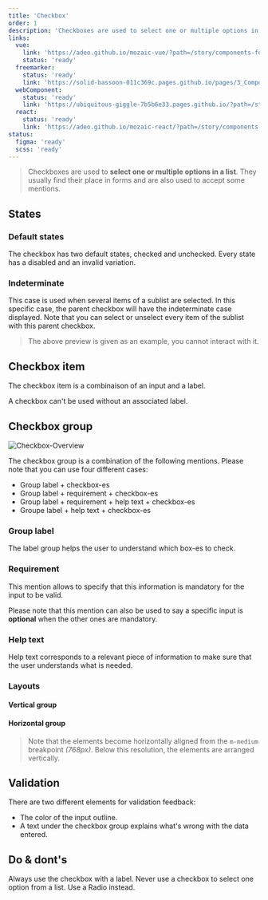 ```yaml
---
title: 'Checkbox'
order: 1
description: 'Checkboxes are used to select one or multiple options in a list. They usually find their place in forms and are also used to accept some mentions'
links:
  vue:
    link: 'https://adeo.github.io/mozaic-vue/?path=/story/components-form-mcheckbox'
    status: 'ready'
  freemarker:
    status: 'ready'
    link: 'https://solid-bassoon-011c369c.pages.github.io/pages/3_Components/form/checkbox/'
  webComponent:
    status: 'ready'
    link: 'https://ubiquitous-giggle-7b5b6e33.pages.github.io/?path=/story/components-checkbox'
  react:
    status: 'ready'
    link: 'https://adeo.github.io/mozaic-react/?path=/story/components-checkbox'
status:
  figma: 'ready'
  scss: 'ready'
---
```


> Checkboxes are used to **select one or multiple options in a list**. They usually find their place in forms and are also used to accept some mentions.

<Preview path="intro" nude />

## States

### Default states

The checkbox has two default states, checked and unchecked. Every state has a disabled and an invalid variation.

<Preview path="default-states" nude />

### Indeterminate

This case is used when several items of a sublist are selected. In this specific case, the parent checkbox will have the indeterminate case displayed. Note that you can select or unselect every item of the sublist with this parent checkbox.

<Preview path="group-indeterminate" nude />

> The above preview is given as an example, you cannot interact with it.

## Checkbox item

The checkbox item is a combinaison of an input and a label.

<Highlight theme="warning">

A checkbox can't be used without an associated label.

</Highlight>

<Preview path="checkbox-item" nude />

## Checkbox group

![Checkbox-Overview](Checkbox-Overview.png)

The checkbox group is a combination of the following mentions. Please note that you can use four different cases:

- Group label + checkbox-es
- Group label + requirement + checkbox-es
- Group label + requirement + help text + checkbox-es
- Groupe label + help text + checkbox-es

### Group label

The label group helps the user to understand which box-es to check.

<Preview path="group-default" nude />

### Requirement

This mention allows to specify that this information is mandatory for the input to be valid.

<Highlight theme="tips">

Please note that this mention can also be used to say a specific input is **optional** when the other ones are mandatory.

</Highlight>

<Preview path="group-requirement-light" nude />

### Help text

Help text corresponds to a relevant piece of information to make sure that the user understands what is needed.

<Preview path="group-help-light" nude />

### Layouts

#### Vertical group

<Preview path="group-default" nude />

#### Horizontal group

<Preview path="group-inline" nude />

> Note that the elements become horizontally aligned from the `m-medium` breakpoint _(768px)_. Below this resolution, the elements are arranged vertically.

## Validation

There are two different elements for validation feedback:

- The color of the input outline.
- A text under the checkbox group explains what's wrong with the data entered.

<Preview path="group-invalid-light" nude />

## Do & dont's

<HintItem>Always use the checkbox with a label.</HintItem>
<HintItem dont>
  Never use a checkbox to select one option from a list. Use a Radio instead.
</HintItem>
